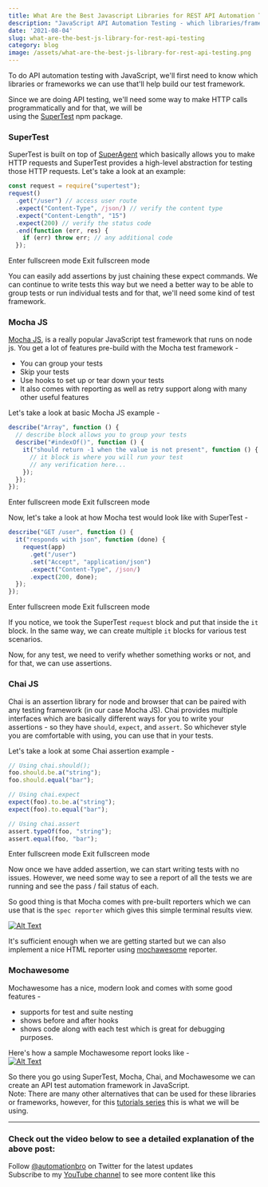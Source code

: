 ```yaml
---
title: What Are the Best Javascript Libraries for REST API Automation Testing
description: "JavaScript API Automation Testing - which libraries/frameworks to use? "
date: '2021-08-04'
slug: what-are-the-best-js-library-for-rest-api-testing
category: blog
image: /assets/what-are-the-best-js-library-for-rest-api-testing.png
---
```


To do API automation testing with JavaScript, we'll first need to know which libraries or frameworks we can use that'll help build our test framework.

Since we are doing API testing, we'll need some way to make HTTP calls programmatically and for that, we will be  
using the [SuperTest](https://www.npmjs.com/package/supertest) npm package.

### [](#supertest)**SuperTest**

SuperTest is built on top of [SuperAgent](https://github.com/visionmedia/superagent) which basically allows you to make HTTP requests and SuperTest provides a high-level abstraction for testing those HTTP requests. Let's take a look at an example:

```javascript
const request = require("supertest");
request()
  .get("/user") // access user route
  .expect("Content-Type", /json/) // verify the content type
  .expect("Content-Length", "15")
  .expect(200) // verify the status code
  .end(function (err, res) {
    if (err) throw err; // any additional code
  });
```

Enter fullscreen mode Exit fullscreen mode

You can easily add assertions by just chaining these expect commands. We can continue to write tests this way but we need a better way to be able to group tests or run individual tests and for that, we'll need some kind of test framework.

### [](#mocha-js)**Mocha JS**

[Mocha JS](https://mochajs.org/), is a really popular JavaScript test framework that runs on node js. You get a lot of features pre-build with the Mocha test framework -

- You can group your tests
- Skip your tests
- Use hooks to set up or tear down your tests
- It also comes with reporting as well as retry support along with many other useful features

Let's take a look at basic Mocha JS example -

```javascript
describe("Array", function () {
  // describe block allows you to group your tests
  describe("#indexOf()", function () {
    it("should return -1 when the value is not present", function () {
      // it block is where you will run your test
      // any verification here...
    });
  });
});
```

Enter fullscreen mode Exit fullscreen mode

Now, let's take a look at how Mocha test would look like with SuperTest -

```javascript
describe("GET /user", function () {
  it("responds with json", function (done) {
    request(app)
      .get("/user")
      .set("Accept", "application/json")
      .expect("Content-Type", /json/)
      .expect(200, done);
  });
});
```

Enter fullscreen mode Exit fullscreen mode

If you notice, we took the SuperTest `request` block and put that inside the `it` block. In the same way, we can create multiple `it` blocks for various test scenarios.

Now, for any test, we need to verify whether something works or not, and for that, we can use assertions.

### [](#chai-js)**Chai JS**

Chai is an assertion library for node and browser that can be paired with any testing framework (in our case Mocha JS). Chai provides multiple interfaces which are basically different ways for you to write your assertions - so they have `should`, `expect`, and `assert`. So whichever style you are comfortable with using, you can use that in your tests.

Let's take a look at some Chai assertion example -

```javascript
// Using chai.should();
foo.should.be.a("string");
foo.should.equal("bar");

// Using chai.expect
expect(foo).to.be.a("string");
expect(foo).to.equal("bar");

// Using chai.assert
assert.typeOf(foo, "string");
assert.equal(foo, "bar");
```

Enter fullscreen mode Exit fullscreen mode

Now once we have added assertion, we can start writing tests with no issues. However, we need some way to see a report of all the tests we are running and see the pass / fail status of each.

So good thing is that Mocha comes with pre-built reporters which we can use that is the `spec reporter` which gives this simple terminal results view.

[![Alt Text](https://res.cloudinary.com/practicaldev/image/fetch/s--rnH16y4s--/c_limit%2Cf_auto%2Cfl_progressive%2Cq_auto%2Cw_880/https://dev-to-uploads.s3.amazonaws.com/i/he1uuya798f4wve5npwl.png)](https://res.cloudinary.com/practicaldev/image/fetch/s--rnH16y4s--/c_limit%2Cf_auto%2Cfl_progressive%2Cq_auto%2Cw_880/https://dev-to-uploads.s3.amazonaws.com/i/he1uuya798f4wve5npwl.png)

It's sufficient enough when we are getting started but we can also implement a nice HTML reporter using [mochawesome](https://www.npmjs.com/package/mochawesome) reporter.

### [](#mochawesome)**Mochawesome**

Mochawesome has a nice, modern look and comes with some good features -

- supports for test and suite nesting
- shows before and after hooks
- shows code along with each test which is great for debugging purposes.

Here's how a sample Mochawesome report looks like -  
[![Alt Text](https://res.cloudinary.com/practicaldev/image/fetch/s--2upknhTW--/c_limit%2Cf_auto%2Cfl_progressive%2Cq_auto%2Cw_880/https://dev-to-uploads.s3.amazonaws.com/i/7jb6vm9fbbljuzkd6q4w.png)](https://res.cloudinary.com/practicaldev/image/fetch/s--2upknhTW--/c_limit%2Cf_auto%2Cfl_progressive%2Cq_auto%2Cw_880/https://dev-to-uploads.s3.amazonaws.com/i/7jb6vm9fbbljuzkd6q4w.png)

So there you go using SuperTest, Mocha, Chai, and Mochawesome we can create an API test automation framework in JavaScript.  
Note: There are many other alternatives that can be used for these libraries or frameworks, however, for this [tutorials series](https://www.youtube.com/watch?v=ZSVw3TyZur4&list=PL6AdzyjjD5HDR2kNRU2dA1C8ydXRAaaBV&ab_channel=AutomationBro) this is what we will be using.

---

### [](#check-out-the-video-below-to-see-a-detailed-explanation-of-the-above-post)**Check out the video below to see a detailed explanation of the above post**:

Follow [@automationbro](https://dev.to/automationbro) on Twitter for the latest updates  
Subscribe to my [YouTube channel](https://www.youtube.com/automationbro?sub_confirmation=1) to see more content like this
